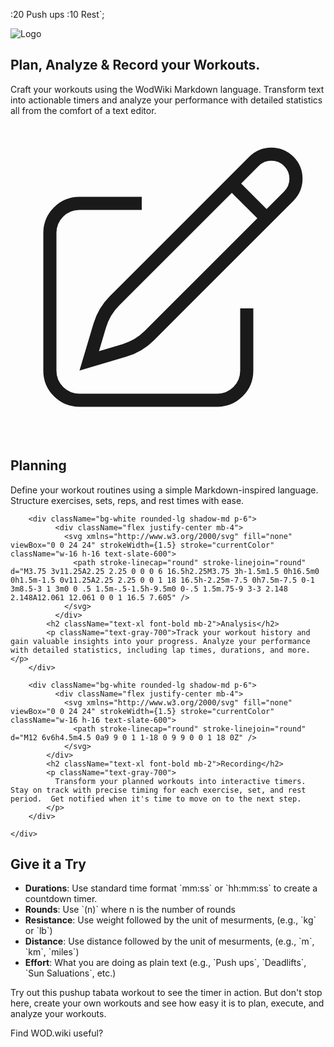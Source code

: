 
  :20 Push ups
  :10 Rest`;

<Meta title="Getting Started" />

<section className="relative">
    <div className="container mx-auto px-4">
        <div className="grid grid-cols-12">
            <div className="col-span-5">
                <img src={logoImage} alt="Logo" className="w-full h-[300px] object-cover brightness-90" />
            </div>
            <div className="col-span-7 rounded-lg">
                <h1 className="text-6xl font-bold mb-4 text-slate-50 drop-shadow-lg">
                    Plan, Analyze & Record your Workouts.
                </h1>
                <p className="text-xl mb-2 text-slate-300 drop-shadow">
                    Craft your workouts using the WodWiki Markdown language.  Transform text 
                    into actionable timers and analyze your performance with detailed statistics
                    all from the comfort of a text editor.
                </p>            
            </div>
        </div>
    </div>
</section>

<section className="py-8">
    <div className="container mx-auto grid grid-cols-1 md:grid-cols-3 gap-8">
        <div className="bg-white rounded-lg shadow-md p-6">
            <div className="flex justify-center mb-4">
                <svg xmlns="http://www.w3.org/2000/svg" fill="none" viewBox="0 0 24 24" strokeWidth={1.5} stroke="currentColor" className="w-16 h-16 text-slate-600">
                    <path strokeLinecap="round" strokeLinejoin="round" d="M16.862 4.487l1.687-1.688a1.875 1.875 0 112.652 2.652L10.582 16.07a4.5 4.5 0 01-1.897 1.13L6 18l.8-2.685a4.5 4.5 0 011.13-1.897l8.932-8.931zm0 0L19.5 7.125M18 14v4.75A2.25 2.25 0 0115.75 21H5.25A2.25 2.25 0 013 18.75V8.25A2.25 2.25 0 015.25 6H10" />
                </svg>
            </div>
            <h2 className="text-xl font-bold mb-2 w-full">Planning</h2>
            <p className="text-gray-700">
              Define your workout routines using a simple  Markdown-inspired language.  
              Structure exercises, sets, reps, and rest times with ease.
            </p>
        </div>

        <div className="bg-white rounded-lg shadow-md p-6">
              <div className="flex justify-center mb-4">
                <svg xmlns="http://www.w3.org/2000/svg" fill="none" viewBox="0 0 24 24" strokeWidth={1.5} stroke="currentColor" className="w-16 h-16 text-slate-600">
                  <path stroke-linecap="round" stroke-linejoin="round" d="M3.75 3v11.25A2.25 2.25 0 0 0 6 16.5h2.25M3.75 3h-1.5m1.5 0h16.5m0 0h1.5m-1.5 0v11.25A2.25 2.25 0 0 1 18 16.5h-2.25m-7.5 0h7.5m-7.5 0-1 3m8.5-3 1 3m0 0 .5 1.5m-.5-1.5h-9.5m0 0-.5 1.5m.75-9 3-3 2.148 2.148A12.061 12.061 0 0 1 16.5 7.605" />
                </svg>
              </div>
            <h2 className="text-xl font-bold mb-2">Analysis</h2>
            <p className="text-gray-700">Track your workout history and gain valuable insights into your progress. Analyze your performance with detailed statistics, including lap times, durations, and more.</p>
        </div>

        <div className="bg-white rounded-lg shadow-md p-6">
              <div className="flex justify-center mb-4">
                <svg xmlns="http://www.w3.org/2000/svg" fill="none" viewBox="0 0 24 24" strokeWidth={1.5} stroke="currentColor" className="w-16 h-16 text-slate-600">
                  <path stroke-linecap="round" stroke-linejoin="round" d="M12 6v6h4.5m4.5 0a9 9 0 1 1-18 0 9 9 0 0 1 18 0Z" />
                </svg>
            </div>
            <h2 className="text-xl font-bold mb-2">Recording</h2>
            <p className="text-gray-700">
              Transform your planned workouts into interactive timers.  Stay on track with precise timing for each exercise, set, and rest period.  Get notified when it's time to move on to the next step.
            </p>
        </div>

    </div>
</section>

<h2 className="text-3xl font-bold pt-4 mb-4">Give it a Try</h2>
<ul className="list-disc list-inside space-y-2 mb-6">  
  <li><strong>Durations</strong>: Use standard time format `mm:ss` or `hh:mm:ss` to create a countdown timer.</li>
  <li><strong>Rounds</strong>: Use `(n)` where n is the number of rounds</li>
  <li><strong>Resistance</strong>: Use weight followed by the unit of mesurments, (e.g., `kg` or `lb`)</li>
  <li><strong>Distance</strong>: Use distance followed by the unit of mesurments, (e.g., `m`, `km`, `miles`)</li>
  <li><strong>Effort</strong>: What you are doing as plain text (e.g., `Push ups`, `Deadlifts`, `Sun Saluations`, etc.)</li>
</ul>
<p>
  Try out this pushup tabata workout to see the timer in action.  But don't stop here, create your own workouts and see how easy it is to plan, execute, and analyze your workouts.
</p>
<SoundProvider>
  <EditorContainer code={code}/>
</SoundProvider>

<div className="grid justify-items-center" style={{ marginTop: '2rem', textAlign: 'center' }}>
  <div className="text-sm" style={{ marginBottom: '1rem' }}>Find WOD.wiki useful?</div>
  <BuyMeACoffee />
</div>